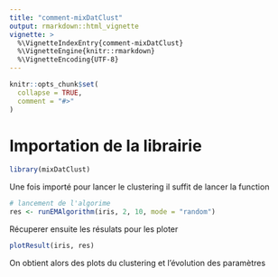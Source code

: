 ```yaml
---
title: "comment-mixDatClust"
output: rmarkdown::html_vignette
vignette: >
  %\VignetteIndexEntry{comment-mixDatClust}
  %\VignetteEngine{knitr::rmarkdown}
  %\VignetteEncoding{UTF-8}
---
```


```r
knitr::opts_chunk$set(
  collapse = TRUE,
  comment = "#>"
)
```
# Importation de la librairie
```r
library(mixDatClust)

```

Une fois importé pour lancer le clustering il suffit de lancer la function
```r
# lancement de l'algorime
res <- runEMAlgorithm(iris, 2, 10, mode = "random")
```
Récuperer ensuite les résulats pour les ploter

```r
plotResult(iris, res)
```
On obtient alors des plots du clustering et l'évolution des paramètres

